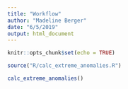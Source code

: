 ```yaml
---
title: "Workflow"
author: "Madeline Berger"
date: "6/5/2019"
output: html_document
---
```


```r
knitr::opts_chunk$set(echo = TRUE)

source("R/calc_extreme_anomalies.R")

calc_extreme_anomalies()
```

